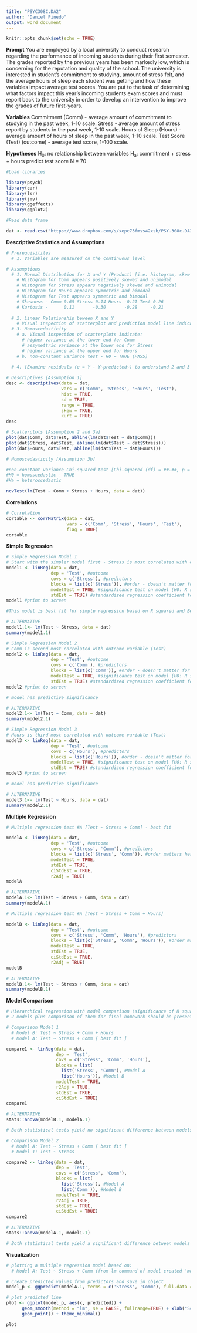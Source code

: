 ---
title: "PSYC308C.DA2"
author: "Daniel Pinedo"
output: word_document
---

```{r setup, include=FALSE}
knitr::opts_chunk$set(echo = TRUE)
```

**Prompt**
You are employed by a local university to conduct research regarding the performance of incoming students during their first semester. The grades reported by the previous years has been markedly low, which is concerning for the reputation and quality of the school. The university is interested in student's commitment to studying, amount of stress felt, and the average hours of sleep each student was getting and how these variables impact average test scores. You are put to the task of determining what factors impact this year's incoming students exam scores and must report back to the university in order to develop an intervention to improve the grades of future first-years.

**Variables**
Commitment (Comm) - average amount of commitment to studying in the past week, 1-10 scale.
Stress - average amount of stress report by students in the past week, 1-10 scale.
Hours of Sleep (Hours) - average amount of hours of sleep in the past week, 1-10 scale.
Test Score (Test) (outcome) - average test score, 1-100 scale.

**Hypotheses**
H~0~: no relationship between variables
H~a~: commitment + stress + hours predict test score
N = 70

```{r echo = FALSE, message = FALSE}
#Load libraries

library(psych)
library(car)
library(lsr)
library(jmv)
library(ggeffects)
library(ggplot2)
```

```{r echo = FALSE, message = FALSE}
#Read data frame

dat <- read.csv("https://www.dropbox.com/s/xepc73fmss42xsb/PSY.308c.DA2.csv?dl=1")
```

**Descriptive Statistics and Assumptions**
```{r}
# Prerequisitites
  # 1. Variables are measured on the continuous level

# Assumptions
  # 1. Normal Distribution for X and Y (Product) [i.e. histogram, skew +-3, kurtosis +-10]
    # Histogram for Comm appears positively skewed and unimodal
    # Histogram for Stress appears negatively skewed and unimodal
    # Histogram for Hours appears symmetric and bimodal
    # Histogram for Test appears symmetric and bimodal
    # Skewness - Comm 0.65 Stress 0.14 Hours -0.21 Test 0.26
    # Kurtosis -      0.11       -0.30       -0.28     -0.21 
  
  # 2. Linear Relationship beween X and Y
    # Visual inspection of scatterplot and prediction model line indicate ...
  # 3. Homoscedasticity
    # a. Visual inspection of scatterplots indicate: 
      # higher variance at the lower end for Comm 
      # assymettric variance at the lower end for Stress
      # higher variance at the upper end for Hours
    # b. non-constant variance test - H0 = TRUE (PASS)
  
  # 4. [Examine residuals (e = Y - Y~predicted~) to understand 2 and 3 mathematically]

# Descriptives [Assumption 1]
desc <- descriptives(data = dat, 
                     vars = c('Comm', 'Stress', 'Hours', 'Test'), 
                     hist = TRUE, 
                     sd = TRUE, 
                     range = TRUE, 
                     skew = TRUE, 
                     kurt = TRUE)
desc

```

```{r}
# Scatterplots [Assumption 2 and 3a]
plot(dat$Comm, dat$Test, abline(lm(dat$Test ~ dat$Comm)))
plot(dat$Stress, dat$Test, abline(lm(dat$Test ~ dat$Stress)))
plot(dat$Hours, dat$Test, abline(lm(dat$Test ~ dat$Hours)))
```

```{r}
# Homoscedasticity [Assumption 3b]

#non-constant variance Chi-squared test [Chi-squared (df) = ##.##, p = .###]
#H0 = homoscedastic - TRUE
#Ha = heteroscedastic

ncvTest(lm(Test ~ Comm + Stress + Hours, data = dat))

```

**Correlations**
```{r}
# Correlation
cortable <- corrMatrix(data = dat, 
                       vars = c('Comm', 'Stress', 'Hours', 'Test'), 
                       flag = TRUE)
cortable

```

**Simple Regression**
```{r}
# Simple Regression Model 1
# Start with the simpler model first - Stress is most correlated with outcome variable (Test)
model1 <- linReg(data = dat, 
                 dep = 'Test', #outcome
                 covs = c('Stress'), #predictors
                 blocks = list(c('Stress')), #order - doesn't matter for simple regression as there is only one variable
                 modelTest = TRUE, #significance test on model [H0: R squared = 0]
                 stdEst = TRUE) #standardized regression coefficient for individual variable [Stand. Estimate or Beta]
model1 #print to screen

#This model is best fit for simple regression based on R squared and Beta Estimates

# ALTERNATIVE
model1.1<- lm(Test ~ Stress, data = dat)
summary(model1.1)
```

```{r}
# Simple Regression Model 2
# Comm is second most correlated with outcome variable (Test)
model2 <- linReg(data = dat, 
                 dep = 'Test', #outcome
                 covs = c('Comm'), #predictors
                 blocks = list(c('Comm')), #order - doesn't matter for simple regression as there is only one variable
                 modelTest = TRUE, #significance test on model [H0: R squared = 0]
                 stdEst = TRUE) #standardized regression coefficient for individual variable
model2 #print to screen

# model has predictive significance

# ALTERNATIVE
model2.1<- lm(Test ~ Comm, data = dat)
summary(model2.1)
```

```{r}
# Simple Regression Model 3
# Hours is third most correlated with outcome variable (Test)
model3 <- linReg(data = dat, 
                 dep = 'Test', #outcome
                 covs = c('Hours'), #predictors
                 blocks = list(c('Hours')), #order - doesn't matter for simple regression as there is only one variable
                 modelTest = TRUE, #significance test on model [H0: R squared = 0]
                 stdEst = TRUE) #standardized regression coefficient for individual variable
model3 #print to screen

# model has predictive significance

# ALTERNATIVE
model3.1<- lm(Test ~ Hours, data = dat)
summary(model2.1)
```

**Multiple Regression**
```{r}
# Multiple regression test #A [Test ~ Stress + Comm] - best fit

modelA <- linReg(data = dat, 
                 dep = 'Test', #outcome
                 covs = c('Stress', 'Comm'), #predictors
                 blocks = list(c('Stress', 'Comm')), #order matters here if separate blocks of variables are provided
                 modelTest = TRUE, 
                 stdEst = TRUE, 
                 ciStdEst = TRUE, 
                 r2Adj = TRUE)
modelA

# ALTERNATIVE
modelA.1<- lm(Test ~ Stress + Comm, data = dat)
summary(modelA.1)
```

```{r}
# Multiple regression test #A [Test ~ Stress + Comm + Hours]

modelB <- linReg(data = dat, 
                 dep = 'Test', #outcome
                 covs = c('Stress', 'Comm', 'Hours'), #predictors
                 blocks = list(c('Stress', 'Comm', 'Hours')), #order matters here if separate blocks of variables are provided
                 modelTest = TRUE, 
                 stdEst = TRUE, 
                 ciStdEst = TRUE, 
                 r2Adj = TRUE)
modelB

# ALTERNATIVE
modelB.1<- lm(Test ~ Stress + Comm, data = dat)
summary(modelB.1)
```


**Model Comparison**
```{r}
# Hierarchical regression with model comparison (significance of R squared change)
# 2 models plus comparison of them for final homework should be presented

# Comparison Model 1
  # Model B: Test ~ Stress + Comm + Hours
  # Model A: Test ~ Stress + Comm [ best fit ]

compare1 <- linReg(data = dat, 
                   dep = 'Test', 
                   covs = c('Stress', 'Comm', 'Hours'),
                   blocks = list(
                     list('Stress', 'Comm'), #Model A
                     list('Hours')), #Model B
                   modelTest = TRUE,
                   r2Adj = TRUE,
                   stdEst = TRUE,
                   ciStdEst = TRUE)
compare1

# ALTERNATIVE
stats::anova(modelB.1, modelA.1)

# Both statistical tests yield no significant difference between models B and A
```

```{r}
# Comparison Model 2
  # Model A: Test ~ Stress + Comm [ best fit ]
  # Model 1: Test ~ Stress

compare2 <- linReg(data = dat, 
                   dep = 'Test', 
                   covs = c('Stress', 'Comm'),
                   blocks = list(
                     list('Stress'), #Model A
                     list('Comm')), #Model B
                   modelTest = TRUE,
                   r2Adj = TRUE,
                   stdEst = TRUE,
                   ciStdEst = TRUE)
compare2

# ALTERNATIVE
stats::anova(modelA.1, model1.1)

# Both statistical tests yield a significant difference between models B and A
```

**Visualization** 
```{r}
# plotting a multiple regression model based on: 
  # Model A: Test ~ Stress + Comm (from lm command of model created 'modelA.1')

# create predicted values from predictors and save in object
model_p <- ggpredict(modelA.1, terms = c('Stress', 'Comm'), full.data = TRUE,  pretty = FALSE)

# plot predicted line
plot <- ggplot(model_p, aes(x, predicted)) +
      geom_smooth(method = "lm", se = FALSE, fullrange=TRUE) + xlab("Score") + ggtitle("Plot of Model of Stress and Commitment Predicting Test Score") + ylab("Test Score") +
      geom_point() + theme_minimal()

plot 
```